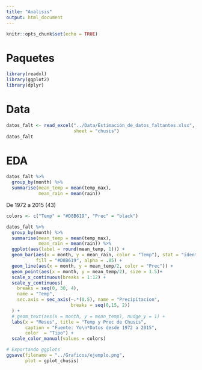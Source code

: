 ```yaml
---
title: "Analisis"
output: html_document
---
```


```r
knitr::opts_chunk$set(echo = TRUE)
```

# Paquetes

```r
library(readxl)
library(ggplot2)
library(dplyr)
```

# Data

```r
datos_falt <- read_excel("../Data/Estimación_de_datos_faltantes.xlsx",
                         sheet = "chusis")
datos_falt
```

# EDA

```r
datos_falt %>% 
  group_by(month) %>% 
  summarise(mean_temp = mean(temp_max),
            mean_rain = mean(rain))
```

De 1972 a 2015 (43)

```r
colors <- c("Temp" = "#D8B619", "Prec" = "black")

datos_falt %>% 
  group_by(month) %>% 
  summarise(mean_temp = mean(temp_max),
            mean_rain = mean(rain)) %>% 
  ggplot(aes(label = round(mean_temp, 1))) +
  geom_bar(aes(x = month, y = mean_rain, color = "Temp"), stat = "identity", 
           fill = "#D8B619", alpha = .85) +
  geom_line(aes(x = month, y = mean_temp/2, color = "Prec")) +
  geom_point(aes(x = month, y = mean_temp/2), size = 1.5)+
  scale_x_continuous(breaks = 1:12) +
  scale_y_continuous(
    breaks = seq(0, 30, 4),
    name = "Temp",
    sec.axis = sec_axis(~.*(0.5), name = "Precipitacion", 
                        breaks = seq(0,15, 2))
  ) +
  # geom_text(aes(x = month, y = mean_temp), nudge_y = 1) +
  labs(x = "Meses", title = "Temp y Prec de Chusis", 
       caption = "Fuente: Yo\n*Datos desde 1972 a 2015",
       color  = "Tipo") +
  scale_color_manual(values = colors)
```

```r
# Exportando ggplots
ggsave(filename = "../Graficos/ejemplo.png",
       plot = gplot_chusis)
```
